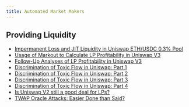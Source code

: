 ```yaml
---
title: Automated Market Makers
---
```


## Providing Liquidity

- [Impermanent Loss and JIT Liquidity in Uniswap ETH/USDC 0.3% Pool](https://crocswap.medium.com/impermanent-loss-and-jit-liquidity-in-the-uniswap-eth-usdc-0-3-pool-8fc58c755d7)
- [Usage of Markout to Calculate LP Profitability in Uniswap V3](https://crocswap.medium.com/usage-of-markout-to-calculate-lp-profitability-in-uniswap-v3-e32773b1a88e)
- [Follow-Up Analyses of LP Profitability in Uniswap V3](https://crocswap.medium.com/follow-up-analyses-of-lp-profitability-in-uniswap-v3-2cfc8c5e014e)
- [Discrimination of Toxic Flow in Uniswap: Part 1](https://crocswap.medium.com/discrimination-of-toxic-flow-in-uniswap-v3-part-1-fb5b6e01398b)
- [Discrimination of Toxic Flow in Uniswap: Part 2](https://crocswap.medium.com/discrimination-of-toxic-flow-in-uniswap-v3-part-2-21d84aaa33f5)
- [Discrimination of Toxic Flow in Uniswap: Part 3](https://crocswap.medium.com/discrimination-of-toxic-flow-in-uniswap-v3-part-3-4afb386311c0)
- [Discrimination of Toxic Flow in Uniswap: Part 4](https://crocswap.medium.com/discrimination-of-toxic-flow-in-uniswap-v3-part-4-c09656ec016e)
- [Is Uniswap V2 still a good deal for LPs?](https://atise.medium.com/uniswap-v2-still-a-good-deal-for-liquidity-providers-a-retrospective-of-2023-11475e9d8610)
- [TWAP Oracle Attacks: Easier Done than Said?](https://eprint.iacr.org/2022/445.pdf)